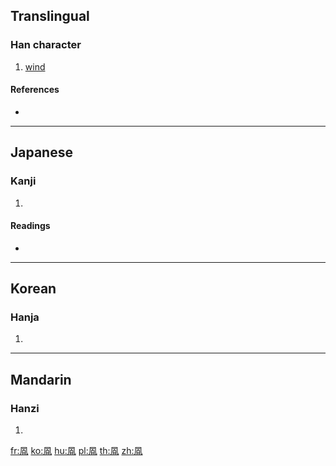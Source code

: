 ==Translingual==

===Han character===
{{Han char|rn=16|rad=几|as=06|sn=8|four=|canj=HNMA|ids=⿵几|⺇]][[百]]}}

# [[wind]]

====References====
* {{Han ref|kx=0134.221|dkj=01776|hdz=80009.260|uh=51EE|ud=20974}}

----

==Japanese==

===Kanji===
{{ja-kanji|grade=|rs=几06}}

# {{defn|lang=ja|sort=几06}}

====Readings====
* {{ja-readings|on=[[ふう]] (fū), [[ふ]] (fu)|kun=[[かぜ]] (kaze)}}

----

==Korean==

===Hanja===
{{ko-hanja|hangeul=풍|rv=pung|mr=p'ung}}

# {{defn|lang=ko|sort=几06}}

----

==Mandarin==

===Hanzi===
{{cmn-hanzi|pin=[[fēng]] ([[feng1]])|wg=feng<sup>1</sup>}}

# {{defn|lang=cmn|sort=几06}}

[[fr:凮]]
[[ko:凮]]
[[hu:凮]]
[[pl:凮]]
[[th:凮]]
[[zh:凮]]